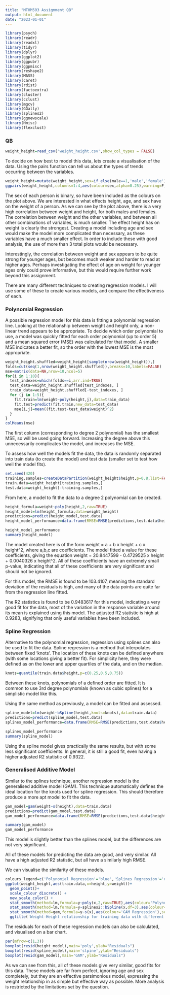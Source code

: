 ---
title: "MTHM503 Assignment QB"
output: html_document
date: "2023-01-01"
---

```{r Packages,include=FALSE,warning=F}
library(psych)
library(readr)
library(readxl)
library(tidyr)
library(dplyr)
library(ggplot2)
library(ggpubr)
library(ggpmisc)
library(reshape2)
library(MASS)
library(caret)
library(rdist)
library(factoextra)
library(cluster)
library(cclust)
library(mgcv)
library(GGally)
library(splines2)
library(ggnewscale)
library(Hmisc)
library(flexclust)
```

### QB ########################################################################

```{r,warning=F,include=F}
weight_height=read_csv('weight_height.csv',show_col_types = FALSE)
```

To decide on how best to model this data, lets create a visualisation of the data. Using the pairs function can tell us about the types of trends occurring between the variables.

```{r,warning=F}
weight_height=mutate(weight_height,sex=if_else(male==1,'male','female'))
ggpairs(weight_height,columns=1:4,aes(colour=sex,alpha=0.25),warning=F,progress=F)
```

The sex of each person is binary, so have been included as the colours on the plot above. We are interested in what effects height, age, and sex have on the weight of a person. As we can see by the plot above, there is a very high correlation between weight and height, for both males and females. The correlation between weight and the other variables, and between all other combinations of variables, is much smaller. The effect height has on weight is clearly the strongest. Creating a model including age and sex would make the model more complicated than necessary, as these variables have a much smaller effect. In order to include these with good analysis, the use of more than 3 total plots would be necessary.

Interestingly, the correlation between weight and sex appears to be quite strong for younger ages, but becomes much weaker and harder to read at higher ages. Perhaps investigating the effect of age on weight for younger ages only could prove informative, but this would require further work beyond this assignment.

There are many different techniques to creating regression models. I will use some of these to create various models, and compare the effectiveness of each.

### Polynomial Regression #####################################################

A possible regression model for this data is fitting a polynomial regression line. Looking at the relationship between weight and height only, a non-linear trend appears to be appropriate. To decide which order polynomial to use, a model was quickly fitted for each order polynomial (up to order 5) and a mean squared error (MSE) was calculated for that model. A smaller MSE indicates a better fit, so the order with the lowest MSE is the most appropriate.

```{r,warning=F}
weight_height.shuffled=weight_height[sample(nrow(weight_height)),]
folds=cut(seq(1,nrow(weight_height.shuffled)),breaks=10,labels=FALSE)
mse=matrix(data=NA,nrow=10,ncol=5)
for(i in 1:10){
  test_indexes=which(folds==i,arr.ind=TRUE)
  test_data=weight_height.shuffled[test_indexes, ]
  train_data=weight_height.shuffled[-test_indexes, ]
  for (j in 1:5){
    fit.train=lm(weight~poly(height,j),data=train_data)
    fit.test=predict(fit.train,new_data=test_data)
    mse[i,j]=mean((fit.test-test_data$weight)^2) 
  }
}
colMeans(mse)
```

The first column (corresponding to degree 2 polynomial) has the smallest MSE, so will be used going forward. Increasing the degree above this unnecessarily complicates the model, and increases the MSE.

To assess how well the models fit the data, the data is randomly separated into train data (to create the model) and test data (smaller set to test how well the model fits).

```{r,warning=F}
set.seed(420)
training.samples=createDataPartition(weight_height$height,p=0.8,list=FALSE)
train.data=weight_height[training.samples,]
test.data=weight_height[-training.samples,]
```

From here, a model to fit the data to a degree 2 polynomial can be created.

```{r,warning=F}
height_formula=weight~poly(height,2,raw=TRUE)
height_model=lm(height_formula,data=weight_height)
predictions=predict(height_model,test.data)
height_model_performance=data.frame(RMSE=RMSE(predictions,test.data$height),R2=R2(predictions,test.data$height))

height_model_performance
summary(height_model)
```

The model created here is of the form weight = a + b x height + c x height^2, where a,b,c are coefficients. The model fitted a value for these coefficients, giving the equation weight = 20.8447599 - 0.4729525 x height + 0.0040326 x height^2. All of these coefficients have an extremely small p-value, indicating that all of these coefficients are very significant and should not be ignored.

For this model, the RMSE is found to be 103.4107, meaning the standard deviation of the residuals is high, and many of the data points are quite far from the regression line fitted.

The R2 statistics is found to be 0.9483617 for this model, indicating a very good fit for the data, most of the variation in the response variable around its mean is explained using this model. The adjusted R2 statistic is high at 0.9283, signifying that only useful variables have been included.

### Spline Regression #########################################################

Alternative to the polynomial regression, regression using splines can also be used to fit the data. Spline regression is a method that interpolates between fixed 'knots'. The location of these knots can be defined anywhere (with some locations giving a better fit). For simplicity here, they were defined as on the lower and upper quartiles of the data, and on the median.

```{r,warning=F}
knots=quantile(train.data$height,p=c(0.25,0.5,0.75))
```

Between these knots, polynomials of a defined order are fitted. It is common to use 3rd degree polynomials (known as cubic splines) for a simplistic model like this.

Using the same method as previously, a model can be fitted and assessed.

```{r,warning=F}
spline_model=lm(weight~bSpline(height,knots=knots),data=train.data)
predictions=predict(spline_model,test.data)
splines_model_performance=data.frame(RMSE=RMSE(predictions,test.data$height),R2=R2(predictions,test.data$height))

splines_model_performance
summary(spline_model)
```

Using the spline model gives practically the same results, but with some less significant coefficients. In general, it is still a good fit, even having a higher adjusted R2 statistic of 0.9322.

### Generalised Additive Model ################################################

Similar to the splines technique, another regression model is the generalised additive model (GAM). This technique automatically defines the ideal location for the knots used for spline regression. This should therefore produce a more apt model to fit the data.

```{r,warning=F}
gam_model=gam(weight~s(height),data=train.data)
predictions=predict(gam_model,test.data)
gam_model_performance=data.frame(RMSE=RMSE(predictions,test.data$height),R2=R2(predictions,test.data$height))

summary(gam_model)
gam_model_performance
```

This model is slightly better than the splines model, but the differences are not very significant.

All of these models for predicting the data are good, and very similar. All have a high adjusted R2 statistic, but all have a similarly high RMSE.

We can visualise the similarity of these models.

```{r,warning=F}
colours_legend=c('Polynomial Regression'='blue','Splines Regression'='orange','GAM Regression'='green')
ggplot(weight_height,aes(train.data,x=height,y=weight))+
  geom_point()+
  scale_colour_discrete() +
  new_scale_color() +
  stat_smooth(method=lm,formula=y~poly(x,2,raw=TRUE),aes(colour='Polynomial Regression'),se=F)+
  stat_smooth(method=lm,formula=y~splines2::bSpline(x,df=3),aes(colour='Spline Regression'),se=F)+
  stat_smooth(method=gam,formula=y~s(x),aes(colour='GAM Regression'),se=F)+
  ggtitle('Weight-Height relationship for training data with different fitted models')
```

The residuals for each of these regression models can also be calculated, and visualised on a bar chart.

```{r,warning=F}
par(mfrow=c(1,3))
boxplot(resid(height_model),main='poly',ylab="Residuals")
boxplot(resid(spline_model),main='slpine',ylab="Residuals")
boxplot(resid(gam_model),main='GAM',ylab="Residuals")
```

As we can see from this, all of these models give very similar, good fits for this data. These models are far from perfect, ignoring age and sex completely, but they are an effective parsimonious model, expressing the weight relationship in as simple but effective way as possible. More analysis is restricted by the limitations set by the question.
